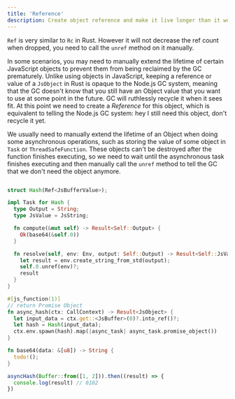 ```yaml
---
title: 'Reference'
description: Create object reference and make it live longer than it would be.
---
```


`Ref` is very similar to `Rc` in Rust. However it will not decrease the ref count when dropped, you need to call the `unref` method on it manually.

<!-- 在某些场景下，你可能需要手动延长某些 JavaScript 对象的 lifetime，防止他们过早的被 GC 回收掉。与在 JavaScript 中使用 Object 不一样，在 Rust 中保存一个 JsObject 的引用或者值对 Node.js 的 GC 系统而言是不透明的，也就是说 GC 并不知道你还存着一个 Object 的值想以后某个时候使用，GC 会在它认为合适的时候无情的回收他。这个时候我们需要为这个对象创建一个 *Reference*，相当于告诉 Node.js 的 GC 系统: hey 这个对象我还有用，你先不要回收他。 -->

In some scenarios, you may need to manually extend the lifetime of certain JavaScript objects to prevent them from being reclaimed by the GC prematurely. Unlike using objects in JavaScript, keeping a reference or value of a `JsObject` in Rust is opaque to the Node.js GC system, meaning that the GC doesn't know that you still have an Object value that you want to use at some point in the future. GC will ruthlessly recycle it when it sees fit. At this point we need to create a _Reference_ for this object, which is equivalent to telling the Node.js GC system: hey I still need this object, don't recycle it yet.

<!-- 我们通常是在进行一些异步操作的时候需要手动延长 Object 的 lifetime，比如在 `Task` 或者 `ThreadSafeFunction` 中存储一些对象的值。这些对象在函数执行完成之后不能被销毁，需要等到异步任务执行完成之后再手动调用 `unref` 方法来告诉 GC 我们已经不需要这个 Object 了。 -->

We usually need to manually extend the lifetime of an Object when doing some asynchronous operations, such as storing the value of some object in `Task` or `ThreadSafeFunction`. These objects can't be destroyed after the function finishes executing, so we need to wait until the asynchronous task finishes executing and then manually call the `unref` method to tell the GC that we don't need the object anymore.

```rust

struct Hash(Ref<JsBufferValue>);

impl Task for Hash {
  type Output = String;
  type JsValue = JsString;

  fn compute(&mut self) -> Result<Self::Output> {
    Ok(base64(&self.0))
  }

  fn resolve(self, env: Env, output: Self::Output) -> Result<Self::JsValue> {
    let result = env.create_string_from_std(output);
    self.0.unref(env)?;
    result
  }
}

#[js_function(1)]
// return Promise Object
fn async_hash(ctx: CallContext) -> Result<JsObject> {
  let input_data = ctx.get::<JsBuffer>(0)?.into_ref()?;
  let hash = Hash(input_data);
  ctx.env.spawn(hash).map(|async_task| async_task.promise_object())
}

fn base64(data: &[u8]) -> String {
  todo!();
}
```

```js
asyncHash(Buffer::from([1, 2])).then((result) => {
  console.log(result) // 0102
})
```

